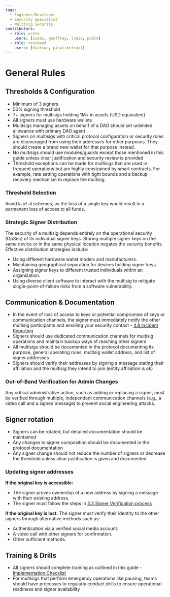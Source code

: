 ```yaml
---
tags:
  - Engineer/Developer
  - Security Specialist
  - Multisig Security
contributors:
  - role: wrote
    users: [isaac, geoffrey, louis, pablo]
  - role: reviewed
    users: [dickson, pinalikefruit]
---
```



<TagProvider>
<TagFilter />

# General Rules

<TagList tags={frontmatter.tags} />
<AttributionList contributors={frontmatter.contributors} />

## Thresholds & Configuration

- Minimum of 3 signers
- 50% signing threshold
- 7+ signers for multisigs holding 1M+ in assets (USD equivalent)
- All signers must use hardware wallets
- Multisigs managing assets on behalf of a DAO should set unlimited allowance with primary DAO agent
- Signers on multisigs with critical protocol configuration or security roles are discouraged from using their addresses for other purposes. They should create a brand new wallet for that purpose instead.
- No multisigs should use modules/guards except those mentioned in this guide unless clear justification and security review is provided
- Threshold exceptions can be made for multisigs that are used in frequent operations but are highly constrained by smart contracts. For example, rate setting operations with tight bounds and a backup recovery mechanism to replace the multisig.

### Threshold Selection

Avoid `N-of-N` schemes, as the loss of a single key would result in a permanent loss of access to all funds.

### Strategic Signer Distribution

The security of a multisig depends entirely on the operational security (OpSec) of its individual signer keys. Storing multiple signer keys on the same device or in the same physical location negates the security benefits. Effective distribution strategies include:
- Using different hardware wallet models and manufacturers.
- Maintaining geographical separation for devices holding signer keys.
- Assigning signer keys to different trusted individuals within an organization.
- Using diverse client software to interact with the multisig to mitigate single-point-of-failure risks from a software vulnerability.

## Communication & Documentation

- In the event of loss of access to keys or potential compromise of keys or communication channels, the signer must immediately notify the other multisig participants and emailing your security contact - [4.8 Incident Reporting](/multisig-for-protocols/incident-reporting)
- Signers should use dedicated communication channels for multisig operations and maintain backup ways of reaching other signers
- All multisigs should be documented in the protocol documenting its purpose, general operating rules, multisig wallet address, and list of signer addresses
- Signers should verify their addresses by signing a message stating their affiliation and the multisig they intend to join (entity affiliation is ok)

### Out-of-Band Verification for Admin Changes

Any critical administrative action, such as adding or replacing a signer, must be verified through multiple, independent communication channels (e.g., a video call and a signed message) to prevent social engineering attacks.

## Signer rotation

- Signers can be rotated, but detailed documentation should be maintained
- Any changes to signer composition should be documented in the protocol documentation
- Any signer change should not reduce the number of signers or decrease the threshold unless clear justification is given and documented

### Updating signer addresses

**If the original key is accessible:**
- The signer proves ownership of a new address by signing a message with their existing address.
- The signer must follow the steps in [3.3 Signer Verification process](/multisig-for-protocols/registration-and-documentation#signer-verification-process)

**If the original key is lost:**
The signer must verify their identity to the other signers through alternative methods such as:
- Authentication via a verified social media account.
- A video call with other signers for confirmation.
- Other sufficient methods.

## Training & Drills

- All signers should complete training as outlined in this guide - [Implementation Checklist](/multisig-for-protocols/implementation-checklist)
- For multisigs that perform emergency operations like pausing, teams should have processes to regularly conduct drills to ensure operational readiness and signer availability

</TagProvider>
<ContributeFooter />